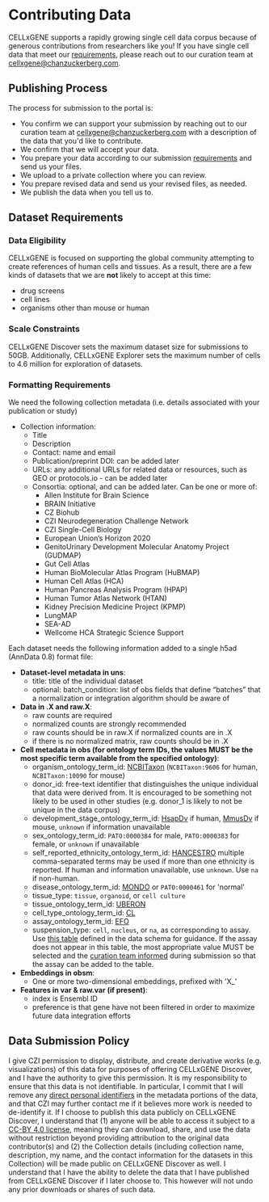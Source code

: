 # Contributing Data

CELLxGENE supports a rapidly growing single cell data corpus because of generous contributions from researchers like you! If you have single cell data that meet our [requirements](#dataset-requirements), please reach out to our curation team at [cellxgene@chanzuckerberg.com](mailto:cellxgene@chanzuckerberg.com).

## Publishing Process

The process for submission to the portal is:

- You confirm we can support your submission by reaching out to our curation team at [cellxgene@chanzuckerberg.com](mailto:cellxgene@chanzuckerberg.com) with a description of the data that you'd like to contribute.
- We confirm that we will accept your data.
- You prepare your data according to our submission [requirements](#dataset-requirements) and send us your files.
- We upload to a private collection where you can review.
- You prepare revised data and send us your revised files, as needed.
- We publish the data when you tell us to.

## Dataset Requirements

### Data Eligibility

CELLxGENE is focused on supporting the global community attempting to create references of human cells and tissues. As a result, there are a few kinds of datasets that we are **not** likely to accept at this time:

- drug screens
- cell lines
- organisms other than mouse or human

### Scale Constraints

CELLxGENE Discover sets the maximum dataset size for submissions to 50GB. Additionally, CELLxGENE Explorer sets the maximum number of cells to 4.6 million for exploration of datasets.

### Formatting Requirements

We need the following collection metadata (i.e. details associated with your publication or study)

- Collection information:
  - Title
  - Description
  - Contact: name and email
  - Publication/preprint DOI: can be added later
  - URLs: any additional URLs for related data or resources, such as GEO or protocols.io - can be added later
  - Consortia: optional, and can be added later. Can be one or more of:
    - Allen Institute for Brain Science
    - BRAIN Initiative
    - CZ Biohub
    - CZI Neurodegeneration Challenge Network
    - CZI Single-Cell Biology
    - European Union’s Horizon 2020
    - GenitoUrinary Development Molecular Anatomy Project (GUDMAP)
    - Gut Cell Atlas
    - Human BioMolecular Atlas Program (HuBMAP)
    - Human Cell Atlas (HCA)
    - Human Pancreas Analysis Program (HPAP)
    - Human Tumor Atlas Network (HTAN)
    - Kidney Precision Medicine Project (KPMP)
    - LungMAP
    - SEA-AD
    - Wellcome HCA Strategic Science Support

Each dataset needs the following information added to a single h5ad (AnnData 0.8) format file:

- **Dataset-level metadata in uns**:
  - title: title of the individual dataset
  - optional: batch_condition: list of obs fields that define “batches” that a normalization or integration algorithm should be aware of
- **Data in .X and raw.X**:
  - raw counts are required
  - normalized counts are strongly recommended
  - raw counts should be in raw.X if normalized counts are in .X
  - if there is no normalized matrix, raw counts should be in .X
- **Cell metadata in obs (for ontology term IDs, the values MUST be the most specific term available from the specified ontology)**:
  - organism_ontology_term_id: [NCBITaxon](https://www.ncbi.nlm.nih.gov/taxonomy) (`NCBITaxon:9606` for human, `NCBITaxon:10090` for mouse)
  - donor_id: free-text identifier that distinguishes the unique individual that data were derived from. It is encouraged to be something not likely to be used in other studies (e.g. donor_1 is likely to not be unique in the data corpus)
  - development_stage_ontology_term_id: [HsapDv](https://www.ebi.ac.uk/ols/ontologies/hsapdv) if human, [MmusDv](https://www.ebi.ac.uk/ols/ontologies/mmusdv) if mouse, `unknown` if information unavailable
  - sex_ontology_term_id: `PATO:0000384` for male, `PATO:0000383` for female, or `unknown` if unavailable
  - self_reported_ethnicity_ontology_term_id: [HANCESTRO](https://www.ebi.ac.uk/ols/ontologies/hancestro) multiple comma-separated terms may be used if more than one ethnicity is reported. If human and information unavailable, use `unknown`. Use `na` if non-human.
  - disease_ontology_term_id: [MONDO](https://www.ebi.ac.uk/ols/ontologies/mondo) or `PATO:0000461` for 'normal'
  - tissue_type: `tissue`, `organoid`, or `cell culture`
  - tissue_ontology_term_id: [UBERON](https://www.ebi.ac.uk/ols/ontologies/uberon)
  - cell_type_ontology_term_id: [CL](https://www.ebi.ac.uk/ols/ontologies/cl)
  - assay_ontology_term_id: [EFO](https://www.ebi.ac.uk/ols/ontologies/efo)
  - suspension_type: `cell`, `nucleus`, or `na`, as corresponding to assay. Use [this table](https://github.com/chanzuckerberg/single-cell-curation/blob/main/schema/5.0.0/schema.md#suspension_type) defined in the data schema for guidance. If the assay does not appear in this table, the most appropriate value MUST be selected and the [curation team informed](mailto:cellxgene@chanzuckerberg.com) during submission so that the assay can be added to the table.
- **Embeddings in obsm**:
  - One or more two-dimensional embeddings, prefixed with 'X\_'
- **Features in var & raw.var (if present)**:
  - index is Ensembl ID
  - preference is that gene have not been filtered in order to maximize future data integration efforts

## Data Submission Policy

I give CZI permission to display, distribute, and create derivative works (e.g. visualizations) of this data for purposes of offering CELLxGENE Discover, and I have the authority to give this permission. It is my responsibility to ensure that this data is not identifiable. In particular, I commit that I will remove any [direct personal identifiers](https://docs.google.com/document/d/1sboOmbafvMh3VYjK1-3MAUt0I13UUJfkQseq8ANLPl8/edit) in the metadata portions of the data, and that CZI may further contact me if it believes more work is needed to de-identify it. If I choose to publish this data publicly on CELLxGENE Discover, I understand that (1) anyone will be able to access it subject to a [CC-BY 4.0 license](https://creativecommons.org/licenses/by/4.0/deed.en), meaning they can download, share, and use the data without restriction beyond providing attribution to the original data contributor(s) and (2) the Collection details (including collection name, description, my name, and the contact information for the datasets in this Collection) will be made public on CELLxGENE Discover as well. I understand that I have the ability to delete the data that I have published from CELLxGENE Discover if I later choose to. This however will not undo any prior downloads or shares of such data.
